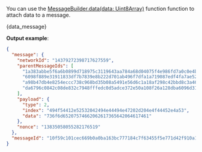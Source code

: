 
You can use the [MessageBuilder.data(data: Uint8Array)](./../api_reference.md#messagebuilderdatadata--codemessagebuildercode) function
function to attach data to a message.

<CodeBlock className="language-javascript">{data_message}</CodeBlock>

**Output example**:

```json
{
  "message": {
    "networkId": "14379272398717627559",
    "parentMessageIds": [
      "1a383abbe5f6a6b0899d718975c3119643aa784a68d04075f4e986fd7a0c0e4b",
      "6098f889e31911833df7b7839e8b222d701ab496f7dfa1a719087edf4fa7ae52",
      "a98b47db4e8254eccc738c968bd35b08a5491e56d6c1a18af298c42bbd8c3a46",
      "da6796c0842c08de832c7948fffedc0d5adce372e50a108f26a128dba6096d31"
    ],
    "payload": {
      "type": 2,
      "index": "494f54412e52532042494e44494e47202d204e4f44452e4a53",
      "data": "736f6d65207574662062617365642064617461"
    },
    "nonce": "13835058055282176519"
  },
  "messageId": "10f59c101cec669b0a0ba163bc777184c7f63455f5e771d42f910a1ba2ad20ff"
}
```
